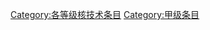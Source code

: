 {{catmore1|[[Wikipedia:核技术专题|Wikipedia:核技术专题]]}}
{{Articles by Quality|topic=核技術|project=核技術|format=TOC}}
{{Wikipedia category}}
{{emptycat}}

[[Category:各等级核技术条目|Category:各等级核技术条目]]
[[Category:甲级条目|Category:甲级条目]]